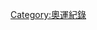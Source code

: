 {{Navbox
|name = 奧運紀錄列表
|title = [[奥运会纪录|奧運紀錄]]列表
|listclass = hlist
|titlestyle = background:#BFD7FF;
|list1 =
* [[奥林匹克运动会射箭纪录列表|射箭]]
* [[奥林匹克运动会田径纪录列表|田徑]]
* [[有舵雪橇奧運紀錄列表|有舵雪橇]]
* [[自由車奧運紀錄列表|自由車]]
* [[越野滑雪奧運紀錄列表|越野滑雪]]
* [[跳水奧運紀錄列表|跳水]]
* [[自由式滑雪奧運紀錄列表|自由式滑雪]]
* [[無舵雪橇奧運紀錄列表|無舵雪橇]]
* [[北歐混合式滑雪奧運紀錄列表|北歐混合式滑雪]]
* [[射擊奧運紀錄列表|射擊]]
* [[奥林匹克运动会短道速滑纪录列表|短道速滑]]
* [[跳台滑雪奧運紀錄列表|跳台滑雪]]
* [[奥林匹克运动会速度滑冰纪录列表|速度滑冰]]
* [[單板滑雪奧運紀錄列表|單板滑雪]]
* [[奧林匹克運動會游泳紀錄列表|游泳]]
* [[奥林匹克运动会举重纪录列表|举重]]
}}<noinclude>
[[Category:奧運紀錄]]</noinclude>